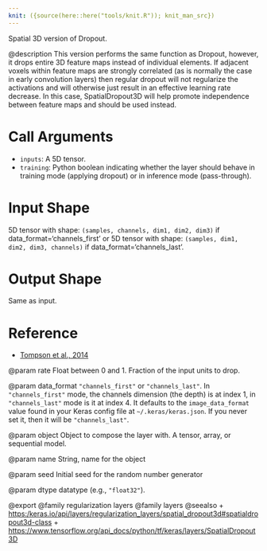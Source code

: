 ```yaml
---
knit: ({source(here::here("tools/knit.R")); knit_man_src})
---
```

Spatial 3D version of Dropout.

@description
This version performs the same function as Dropout, however, it drops
entire 3D feature maps instead of individual elements. If adjacent voxels
within feature maps are strongly correlated (as is normally the case in
early convolution layers) then regular dropout will not regularize the
activations and will otherwise just result in an effective learning rate
decrease. In this case, SpatialDropout3D will help promote independence
between feature maps and should be used instead.

# Call Arguments
- `inputs`: A 5D tensor.
- `training`: Python boolean indicating whether the layer
        should behave in training mode (applying dropout)
        or in inference mode (pass-through).

# Input Shape
5D tensor with shape: `(samples, channels, dim1, dim2, dim3)` if
    data_format='channels_first'
or 5D tensor with shape: `(samples, dim1, dim2, dim3, channels)` if
    data_format='channels_last'.

# Output Shape
Same as input.

# Reference
- [Tompson et al., 2014](https://arxiv.org/abs/1411.4280)

@param rate
Float between 0 and 1. Fraction of the input units to drop.

@param data_format
`"channels_first"` or `"channels_last"`.
In `"channels_first"` mode, the channels dimension (the depth)
is at index 1, in `"channels_last"` mode is it at index 4.
It defaults to the `image_data_format` value found in your
Keras config file at `~/.keras/keras.json`.
If you never set it, then it will be `"channels_last"`.

@param object
Object to compose the layer with. A tensor, array, or sequential model.

@param name
String, name for the object

@param seed
Initial seed for the random number generator

@param dtype
datatype (e.g., `"float32"`).

@export
@family regularization layers
@family layers
@seealso
+ <https:/keras.io/api/layers/regularization_layers/spatial_dropout3d#spatialdropout3d-class>
+ <https://www.tensorflow.org/api_docs/python/tf/keras/layers/SpatialDropout3D>
